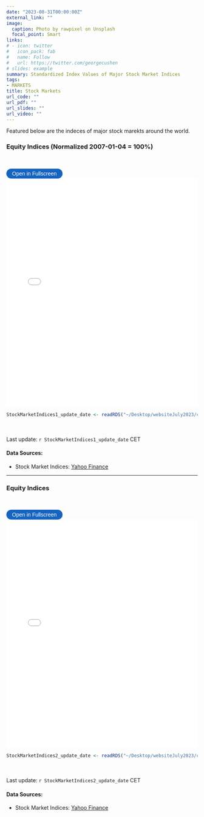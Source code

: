 ```yaml
---
date: "2023-08-31T00:00:00Z"
external_link: ""
image: 
  caption: Photo by rawpixel on Unsplash
  focal_point: Smart
links:
# - icon: twitter
#   icon_pack: fab
#   name: Follow
#   url: https://twitter.com/georgecushen
# slides: example
summary: Standardized Index Values of Major Stock Market Indices
tags:
- MARKETS
title: Stock Markets
url_code: ""
url_pdf: ""
url_slides: ""
url_video: ""
---
```

<!-- {{< load-plotly >}} -->

<!-- Load Plotly JavaScript library -->
<script src="https://cdn.plot.ly/plotly-latest.min.js"></script>

<!-- Add the toggle fullscreen function -->
<script>
    function toggleFullscreen(iframeId) {
        let iframe = document.getElementById(iframeId);
        if (iframe.requestFullscreen) {
            iframe.requestFullscreen();
        } else if (iframe.mozRequestFullScreen) { /* Firefox */
            iframe.mozRequestFullScreen();
        } else if (iframe.webkitRequestFullscreen) { /* Chrome, Safari & Opera */
            iframe.webkitRequestFullscreen();
        } else if (iframe.msRequestFullscreen) { /* IE/Edge */
            iframe.msRequestFullscreen();
        }
    }
</script>

Featured below are the indeces of major stock marekts around the world. 

### Equity Indices (Normalized 2007-01-04 = 100%)
<br> 

<button onclick="toggleFullscreen('iframe1')" style="font-size: 14px; padding: 5px 15px; border: none; border-radius: 20px; background-color: #1664c0; color: white; cursor: pointer; transition: background-color 0.3s;" onmouseover="this.style.backgroundColor='#0056b3'" onmouseout="this.style.backgroundColor='#007BFF'">Open in Fullscreen</button>
<iframe id="iframe1" src="StockMarketIndices1.html" width="100%" height="600px" frameborder="0"> </iframe>

```r
StockMarketIndices1_update_date <- readRDS("~/Desktop/websiteJuly2023/content/project/StockMarketIndices/StockMarketIndices1_update_date.rds")
``` 

<br> <br> 
Last update: `r StockMarketIndices1_update_date` CET

#### Data Sources: 
* Stock Market Indices: [Yahoo Finance](https://finance.yahoo.com)
  
***


### Equity Indices
<br> 

<button onclick="toggleFullscreen('iframe2')" style="font-size: 14px; padding: 5px 15px; border: none; border-radius: 20px; background-color: #1664c0; color: white; cursor: pointer; transition: background-color 0.3s;" onmouseover="this.style.backgroundColor='#0056b3'" onmouseout="this.style.backgroundColor='#007BFF'">Open in Fullscreen</button>
<iframe id="iframe2" src="StockMarketIndices2.html" width="100%" height="600px" frameborder="0"> </iframe>

```r
StockMarketIndices2_update_date <- readRDS("~/Desktop/websiteJuly2023/content/project/StockMarketIndices/StockMarketIndices2_update_date.rds")
``` 

<br> <br> 
Last update: `r StockMarketIndices2_update_date` CET

#### Data Sources: 
* Stock Market Indices: [Yahoo Finance](https://finance.yahoo.com)
